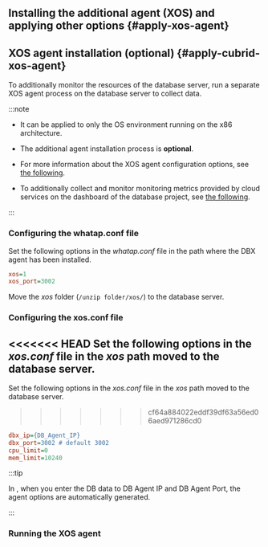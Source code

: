 <section>

<Xclude product="cubrid,cubrid-v1">

## Installing the additional agent (XOS) and applying other options {#apply-xos-agent}

</Xclude>

<InDoc product="cubrid,cubrid-v1">

## XOS agent installation (optional) {#apply-cubrid-xos-agent}

</InDoc>

To additionally monitor the resources of the database server, run a separate XOS agent process on the database server to collect data.

:::note

- It can be applied to only the OS environment running on the x86 architecture.

- The additional agent installation process is **optional**.

<Xclude product="oracle-pro">

- For more information about the XOS agent configuration options, see [the following](agent-xos-settings).

</Xclude>

<InDoc product="postgresql,mysql,oracle,mssql">

- To additionally collect and monitor monitoring metrics provided by cloud services on the dashboard of the database project, see [the following](cloudsettings).

</InDoc>

:::

<Xclude product="cubrid,cubrid-v1"><ImgLang img='xos-agent.png' desc='' /></Xclude>

<InDoc product="cubrid,cubrid-v1"><ImgLang img='xos-agent-cubrid.png' desc='' /></InDoc>

### Configuring the whatap.conf file

Set the following options in the *whatap.conf* file in the path where the DBX agent has been installed.

```ini title='whatap.conf'
xos=1
xos_port=3002
```

Move the *xos* folder (`/unzip folder/xos/`) to the database server.

### Configuring the xos.conf file

<<<<<<< HEAD
Set the following options in the *xos.conf* file in the _xos_ path moved to the database server.
=======
Set the following options in the *xos.conf* file in the *xos* path moved to the database server.
>>>>>>> cf64a884022eddf39df63a56ed06aed971286cd0

```ini title='xos.conf'
dbx_ip={DB_Agent_IP}
dbx_port=3002 # default 3002
cpu_limit=0
mem_limit=10240
```

:::tip

In <Cmdname sid="side_agentInstall" className="uitext" />, when you enter the DB data to <UI>DB Agent IP</UI> and <UI>DB Agent Port</UI>, the agent options are automatically generated.

:::

### Running the XOS agent


<Xclude product="mssql,mssql-v1,tibero,redis,mongodb">

<Tabs groupId='os'>
<TabItem value='linux' label='Linux' default>

<Xoslinux/>

</TabItem>
<TabItem value='windows' label='Windows'>

<Xoswindows/>

</TabItem>
</Tabs>

</Xclude>

<InDoc product="mssql,mssql-v1">

<Tabs groupId='os'>
<TabItem value='windows' label='Windows'>

<Xoswindows/>

</TabItem>
<TabItem value='linux' label='Linux' default>

<Xoslinux/>

</TabItem>
</Tabs>

</InDoc>

<InDoc product="tibero,redis,mongodb">

<Xoslinux/>

</InDoc>

</section>
